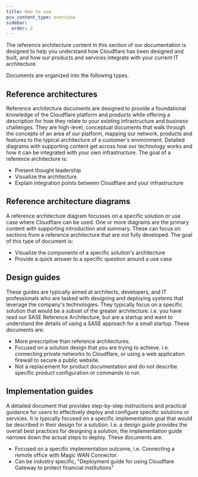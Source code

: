 ```yaml
---
title: How to use
pcx_content_type: overview
sidebar:
  order: 2
---
```



<Description>
	The reference architecture content in this section of our documentation is
	designed to help you understand how Cloudflare has been designed and built,
	and how our products and services integrate with your current IT architecture.

</Description>

Documents are organized into the following types.

## Reference architectures

Reference architecture documents are designed to provide a foundational knowledge of the Cloudflare platform and products while offering a description for how they relate to your existing infrastructure and business challenges. They are high-level, conceptual documents that walk through the concepts of an area of our platform, mapping our network, products and features to the typical architecture of a customer's environment. Detailed diagrams with supporting content get across how our technology works and how it can be integrated with your own infrastructure. The goal of a reference architecture is:

- Present thought leadership
- Visualize the architecture
- Explain integration points between Cloudflare and your infrastructure

## Reference architecture diagrams

A reference architecture diagram focusses on a specific solution or use case where Cloudflare can be used. One or more diagrams are the primary content with supporting introduction and summary. These can focus on sections from a reference architecture that are not fully developed. The goal of this type of document is:

- Visualize the components of a specific solution's architecture
- Provide a quick answer to a specific question around a use case

## Design guides

These guides are typically aimed at architects, developers, and IT professionals who are tasked with designing and deploying systems that leverage the company's technologies. They typically focus on a specific solution that would be a subset of the greater architecture. i.e. you have read our SASE Reference Architecture, but are a startup and want to understand the details of using a SASE approach for a small startup. These documents are:

- More prescriptive than reference architectures.
- Focused on a solution design that you are trying to achieve. i.e. connecting private networks to Cloudflare, or using a web application firewall to secure a public website.
- Not a replacement for product documentation and do not describe specific product configuration or commands to run.

## Implementation guides

A detailed document that provides step-by-step instructions and practical guidance for users to effectively deploy and configure specific solutions or services. It is typically focused on a specific implementation goal that would be described in their design for a solution. I.e. a design guide provides the overall best practices for designing a solution, the implementation guide narrows down the actual steps to deploy. These documents are:

- Focused on a specific implementation outcome, i.e. Connecting a remote office with Magic WAN Connector.
- Can be industry specific, "Deployment guide for using Cloudflare Gateway to protect financial institutions"
